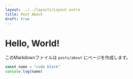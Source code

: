 ```yaml
---
layout: ../../layouts/Layout.astro
title: Post About
draft: true
---
```


# Hello, World!

このMarkdownファイルは `posts/about` にページを作成します。

```js
const name = "code block"
console.log(name)
```

